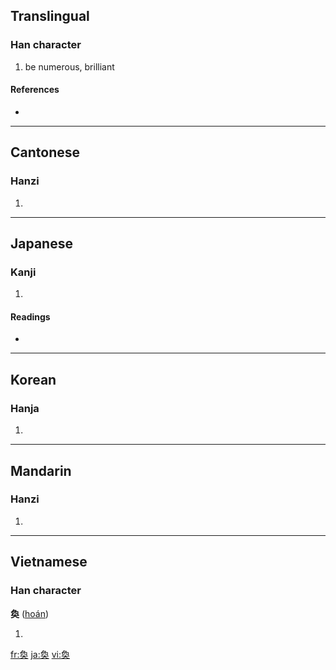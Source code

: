 {{also|奂}}
==Translingual==

===Han character===
{{Han char|rn=37|rad=大|as=06|sn=9|four=2743<sub>0</sub>|canj=弓月大 (NBK)}}

# be numerous, brilliant

====References====
* {{Han ref|kx=0251.200|dkj=05916|dj=0512.150|hdz=10539.081|uh=5950|ud=22864|bh=ABB7|bd=43959}}

----

==Cantonese==

===Hanzi===
{{yue-hanzi|jyut=|y=wun6}}

# {{defn|Cantonese}}

----

==Japanese==

===Kanji===
{{ja-kanji|grade=|rs=大06}}

# {{defn|Japanese}}

====Readings====
* {{ja-readings|on=[[かん]] (kan)|kun=[[とりかえる]] (torikaeru), [[おおきい]] (ookii), [[さかん]] (sakan)}}

----

==Korean==

===Hanja===
{{ko-hanja|hangeul=환|rv=hwan|mr=hwan}}

# {{defn|Korean}}

----

==Mandarin==

===Hanzi===
{{cmn-hanzi|sim=奂|pin=[[huàn]] ([[huan4]])|wg=huan<sup>4</sup>}}

# {{defn|Mandarin}}

----

==Vietnamese==

===Han character===
'''奐''' ([[hoán]])

# {{defn|Vietnamese}}

[[fr:奐]]
[[ja:奐]]
[[vi:奐]]